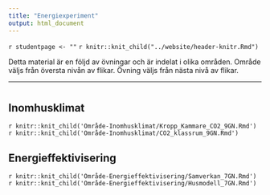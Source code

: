```yaml
---
title: "Energiexperiment"
output: html_document
---
```


`r studentpage <- ""`
`r knitr::knit_child("../website/header-knitr.Rmd")`

Detta material är en följd av övningar och är indelat i olika områden. Område väljs från översta nivån av flikar. Övning väljs från nästa nivå av flikar. 

***

# {.tabset .tabset-fade}

## Inomhusklimat {.tabset .tabset-fade}

`r knitr::knit_child('Område-Inomhusklimat/Kropp_Kammare_CO2_9GN.Rmd')`
`r knitr::knit_child('Område-Inomhusklimat/CO2_klassrum_9GN.Rmd')`



## Energieffektivisering {.tabset .tabset-fade}


`r knitr::knit_child('Område-Energieffektivisering/Samverkan_7GN.Rmd')`
`r knitr::knit_child('Område-Energieffektivisering/Husmodell_7GN.Rmd')`